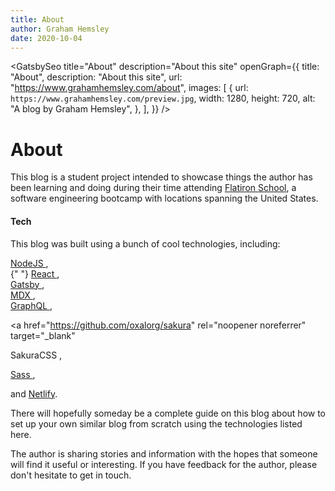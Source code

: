 ```yaml
---
title: About
author: Graham Hemsley
date: 2020-10-04
---
```



<GatsbySeo
  title="About"
  description="About this site"
  openGraph={{
    title: "About",
    description: "About this site",
    url: "https://www.grahamhemsley.com/about",
    images: [
      {
        url: `https://www.grahamhemsley.com/preview.jpg`,
        width: 1280,
        height: 720,
        alt: "A blog by Graham Hemsley",
      },
    ],
  }}
/>

<h1 className="page-header">About</h1>
<div className='blog-post'>
<div className='blog-post-content'>


This blog is a student project intended to showcase things the author has been learning and doing during their
time attending <a href='https://flatironschool.com/' rel="noopener noreferrer" target="_blank">Flatiron School</a>, a software engineering bootcamp with locations spanning the United States.

#### Tech

This blog was built using a bunch of cool technologies, including:

<a href="https://nodejs.org/" rel="noopener noreferrer" target="_blank">
  NodeJS
</a>
,<br />{" "}

<a href="https://reactjs.org/" rel="noopener noreferrer" target="_blank">
  React
</a>
,<br />

<a href="https://gatsbyjs.com/" rel="noopener noreferrer" target="_blank">
  Gatsby
</a>
,<br />

<a href="https://mdxjs.com/" rel="noopener noreferrer" target="_blank">
  MDX
</a>
,<br />

<a href="https://graphql.org/" rel="noopener noreferrer" target="_blank">
  GraphQL
</a>
,<br />

<a
  href="https://github.com/oxalorg/sakura"
  rel="noopener noreferrer"
  target="_blank"
>
  SakuraCSS
</a>
,<br />

<a href="https://sass-lang.com" rel="noopener noreferrer" target="_blank">
  Sass
</a>
,<br />

and <a href='https://www.netlify.com/' rel="noopener noreferrer" target="_blank">Netlify</a>.

There will hopefully someday be a complete guide on this blog about how to set up your own similar blog from scratch using the technologies listed here.

The author is sharing stories and information with the hopes that someone will find it useful or interesting. If you have feedback for the author, please don't hesitate to get in touch.

</div>
</div>
